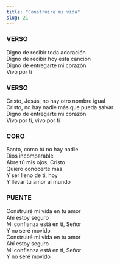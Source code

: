 ```yaml
---
title: "Construiré mi vida"
slug: 21
---
```



### VERSO

Digno de recibir toda adoración  
Digno de recibir hoy esta canción  
Digno de entregarte mi corazón  
Vivo por ti  

### VERSO

Cristo, Jesús, no hay otro nombre igual  
Cristo, no hay nadie más que pueda salvar  
Digno de entregarte mi corazón  
Vivo por ti, vivo por ti  

### CORO

Santo, como tú no hay nadie  
Dios incomparable  
Abre tú mis ojos, Cristo  
Quiero conocerte más  
Y ser lleno de ti, hoy  
Y llevar tu amor al mundo  

### PUENTE

Construiré mi vida en tu amor  
Ahí estoy seguro  
Mi confianza está en ti, Señor  
Y no seré movido  
Construiré mi vida en tu amor  
Ahí estoy seguro  
Mi confianza está en ti, Señor  
Y no seré movido  

